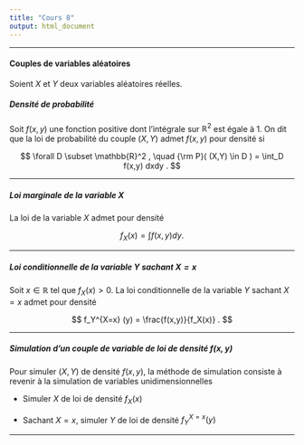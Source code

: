 ```yaml
--- 
title: "Cours 8"
output: html_document 
---
```


** **

#### Couples de variables aléatoires 

Soient $X$ et $Y$ deux variables aléatoires réelles. 

#####  Densité de probabilité

Soit $f(x,y)$ une fonction positive dont l'intégrale sur $\mathbb{R}^2$ est égale à 1. On dit que la loi de probabilité du couple $(X,Y)$ admet $f(x,y)$ pour densité si

$$
\forall D \subset \mathbb{R}^2 , \quad {\rm P}( (X,Y) \in D ) = \int_D f(x,y) dxdy .
$$

** **

##### Loi marginale de la variable $X$

La loi de la variable $X$ admet pour densité

$$
f_X(x) = \int f(x,y) dy  .
$$


** **


##### Loi conditionnelle de la variable $Y$ sachant $X=x$

Soit $x \in \mathbb{R}$ tel que $f_X(x) >0$. La loi conditionnelle de la variable $Y$ sachant $X = x$ admet pour densité

$$
f_Y^{X=x} (y) = \frac{f(x,y)}{f_X(x)} .
$$


** **

##### Simulation d'un couple de variable de loi de densité $f(x,y)$ 

Pour simuler $(X,Y)$ de densité $f(x,y)$, la méthode de simulation consiste à revenir à la simulation de variables unidimensionnelles 

* Simuler $X$ de loi de densité $f_X(x)$

* Sachant $X=x$, simuler $Y$ de loi de densité $f_Y^{X=x} (y)$ 

** **



